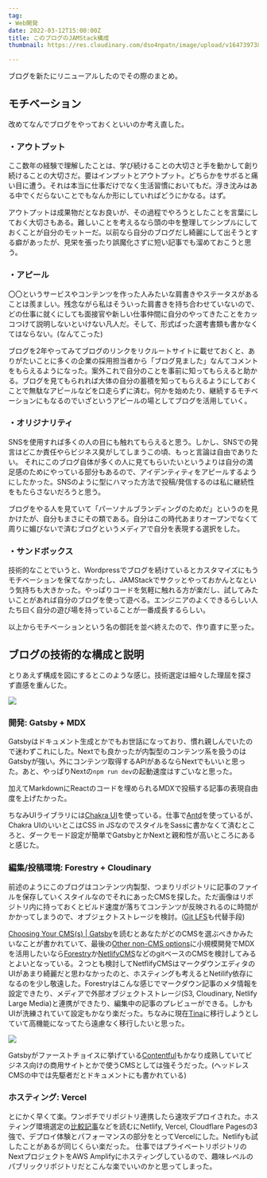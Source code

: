 ```yaml
---
tag:
- Web開発
date: 2022-03-12T15:00:00Z
title: このブログのJAMStack構成
thumbnail: https://res.cloudinary.com/dso4npatn/image/upload/v1647397389/media/blog/thumbnail/%E3%83%95%E3%82%99%E3%83%AD%E3%82%AF%E3%82%99%E3%83%AA%E3%83%8B%E3%83%A5%E3%83%BC%E3%82%A2%E3%83%AB_gpjwka.png

---
```

ブログを新たにリニューアルしたのでその際のまとめ。

## モチベーション

改めてなんでブログをやっておくといいのか考え直した。

### ・アウトプット

ここ数年の経験で理解したことは、学び続けることの大切さと手を動かして創り続けることの大切さだ。要はインプットとアウトプット。どちらかをサボると痛い目に遭う。それは本当に仕事だけでなく生活習慣においてもだ。浮き沈みはある中でくだらないことでもなんか形にしていればどうにかなる。はず。

アウトプットは成果物だとなお良いが、その過程でやろうとしたことを言葉にしておく大切さもある。難しいことを考えるなら頭の中を整理してシンプルにしておくことが自分のモットーだ。以前なら自分のブログだし綺麗にして出そうとする癖があったが、見栄を張ったり誤魔化さずに短い記事でも溜めておこうと思う。

### ・アピール

〇〇というサービスやコンテンツを作った人みたいな肩書きやステータスがあることは羨ましい。残念ながら私はそういった肩書きを持ち合わせていないので、どの仕事に就くにしても面接官や新しい仕事仲間に自分のやってきたことをカッコつけて説明しないといけない凡人だ。そして、形式ばった選考書類も書かなくてはならない。(なんてこった)

ブログを2年やってみてブログのリンクをリクルートサイトに載せておくと、ありがたいことに多くの企業の採用担当者から「ブログ見ました」なんてコメントをもらえるようになった。案外これで自分のことを事前に知ってもらえると助かる。ブログを見てもられれば大体の自分の蓄積を知ってもらえるようにしておくことで無駄なアピールなどを口走らずに済む。何かを始めたり、継続するモチベーションにもなるのでいざというアピールの場としてブログを活用していく。

### ・オリジナリティ

SNSを使用すれば多くの人の目にも触れてもらえると思う。しかし、SNSでの発言はどこか責任やらビジネス臭がしてしまうこの頃、もっと言論は自由でありたい。
それにこのブログ自体が多くの人に見てもらいたいというよりは自分の満足感のためにやっている部分もあるので、アイデンティティをアピールするようにしたかった。SNSのように型にハマった方法で投稿/発信するのは私に継続性をもたらさないだろうと思う。

ブログをやる人を見ていて「パーソナルブランディングのためだ」というのを見かけたが、自分もまさにその類である。自分はこの時代あまりオープンでなくて周りに媚びないで済むブログというメディアで自分を表現する選択をした。

### ・サンドボックス

技術的なことでいうと、Wordpressでブログを続けているとカスタマイズにもうモチベーションを保てなかったし、JAMStackでサクッとやっておかんとなという気持ちも大きかった。やっぱりコードを気軽に触れる方が楽だし、試してみたいことがあれば自分のブログを使って遊べる。エンジニアのよくできるらしい人たち曰く自分の遊び場を持っていることが一番成長するらしい。

以上からモチベーションという名の御託を並べ終えたので、作り直すに至った。

## ブログの技術的な構成と説明

とりあえず構成を図にするとこのような感じ。技術選定は細々した理屈を探さず直感を重んじた。

![](https://res.cloudinary.com/dso4npatn/image/upload/v1647397422/media/blog/insert/blog-structure_t2oz8r.png)

### 開発: Gatsby + MDX

Gatsbyはドキュメント生成とかでもお世話になっており、慣れ親しんでいたので迷わずこれにした。Nextでも良かったが内製型のコンテンツ系を扱うのはGatsbyが強い。外にコンテンツ取得するAPIがあるならNextでもいいと思った。あと、やっぱりNextの`npm run dev`の起動速度はすごいなと思った。

加えてMarkdownにReactのコードを埋められるMDXで投稿する記事の表現自由度を上げたかった。

ちなみUIライブラリには[Chakra UI](https://chakra-ui.com/)を使っている。仕事で[Antd](https://ant.design/)を使っているが、Chakra UIのいいとこはCSS in JSなのでスタイルをSassに書かなくて済むところと、ダークモード設定が簡単でGatsbyとかNextと親和性が高いところにあると感じた。

### 編集/投稿環境: Forestry + Cloudinary

前述のようにこのブログはコンテンツ内製型、つまりリポジトリに記事のファイルを保存していくスタイルなのでそれにあったCMSを探した。ただ画像はリポジトリ内に持っておくとビルド速度が落ちてコンテンツが反映されるのに時間がかかってしまうので、オブジェクトストレージを検討。([Git LFS](https://git-lfs.github.com/)も代替手段)

[Choosing Your CMS(s) | Gatsby](https://www.gatsbyjs.com/docs/conceptual/choosing-a-cms/)を読むとあなたがどのCMSを選ぶべきかみたいなことが書かれていて、最後の[Other non-CMS options](https://www.gatsbyjs.com/docs/conceptual/choosing-a-cms/#other-non-cms-options)に小規模開発でMDXを活用したいなら[Forestry](https://forestry.io/)か[NetlifyCMS](https://www.netlifycms.org/)などのgitベースのCMSを検討してみるとよいとなっている。２つとも検討してNetflifyCMSはマークダウンエディタのUIがあまり綺麗だと思わなかったのと、ホスティングも考えるとNetilify依存になるのを少し敬遠した。Forestryはこんな感じでマークダウン記事のメタ情報を設定できたり、メディアで外部オブジェクトストレージ(S3, Cloudinary, Netlify Large Media)と連携ができたり、編集中の記事のプレビューができる。しかもUIが洗練されていて設定もかなり楽だった。ちなみに現在[Tina](https://tina.io/)に移行しようとしていて高機能になってたら遠慮なく移行したいと思った。

![](https://res.cloudinary.com/dso4npatn/image/upload/v1647397644/media/forestry-dashboard-example_tnm0hn.png)

Gatsbyがファーストチョイスに挙げている[Contentful](https://www.contentful.com/)もかなり成熟していてビジネス向けの商用サイトとかで使うCMSとしては強そうだった。(ヘッドレスCMSの中では先駆者だとドキュメントにも書かれている)

### ホスティング: Vercel

とにかく早くて楽。ワンポチでリポジトリ連携したら速攻デプロイされた。ホスティング環境選定の[比較記事](https://zenn.dev/catnose99/scraps/6780379210136f)などを読むにNetlify, Vercel, Cloudflare Pagesの3強で、デプロイ体験とパフォーマンスの部分をとってVercelにした。Netlifyも試したことがあるが同じくらい楽だった。
仕事ではプライベートリポジトリのNextプロジェクトをAWS Amplifyにホスティングしているので、趣味レベルのパブリックリポジトリだとこんな楽でいいのかと思ってしまった。